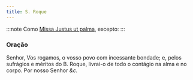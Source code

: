 ```yaml
---
title: S. Roque
---
```


:::note
Como [Missa Justus ut palma](../comum/15confessoresnaopontifices2), excepto:
:::

### Oração

Senhor, Vos rogamos, o vosso povo com incessante bondade; e, pelos
sufrágios e méritos do B. Roque, livrai-o de todo o contágio na alma e no
corpo. Por nosso Senhor <em>&c.</em>

